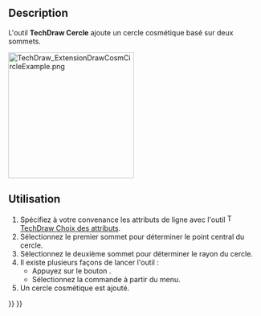 <languages/>

{{Docnav/fr
|[[TechDraw_CommandAddOffsetVertex/fr|Ajouter un sommet décalé]]
|[[TechDraw_ExtensionDrawCosmArc/fr|Arc]]
|[[TechDraw_Workbench/fr|Atelier TechDraw]]
|IconL=TechDraw_CommandAddOffsetVertex.svg
|IconR=TechDraw_ExtensionDrawCosmArc.svg
|IconC=Workbench_TechDraw.svg
}}

{{GuiCommand/fr
|Name=TechDraw ExtensionDrawCosmCircle
|Name/fr=TechDraw Cercle
|MenuLocation=TechDraw → Extensions : taraudages/filetages → Cercle
|Workbenches=[[TechDraw_Workbench/fr|TechDraw]]
|Shortcut=
|Version=0.20
|SeeAlso=[[TechDraw_ExtensionDrawCosmArc/fr|TechDraw Arc]]
}}

==Description==

L'outil '''TechDraw Cercle''' ajoute un cercle cosmétique basé sur deux sommets.

[[Image:TechDraw_ExtensionDrawCosmCircleExample.png|250px]]
{{Caption|À droite, un cercle cosmétique ajouté}}

<span id="Usage"></span>
==Utilisation==

# Spécifiez à votre convenance les attributs de ligne avec l'outil [[Image:TechDraw_ExtensionSelectLineAttributes.svg|16px]] [[TechDraw_ExtensionSelectLineAttributes/fr|TechDraw Choix des attributs]].
# Sélectionnez le premier sommet pour déterminer le point central du cercle.
# Sélectionnez le deuxième sommet pour déterminer le rayon du cercle.
# Il existe plusieurs façons de lancer l'outil :
#* Appuyez sur le bouton {{Button|[[Image:TechDraw_ExtensionDrawCosmCircle.svg|16px]] [[TechDraw_ExtensionDrawCosmCircle/fr|Cercle]]}}.
#* Sélectionnez la commande {{MenuCommand|TechDraw → Extensions : taraudages/filetages → [[Image:TechDraw_ExtensionDrawCosmCircle.svg|16px]] Cercle}} à partir du menu.
# Un cercle cosmétique est ajouté.


{{Docnav/fr
|[[TechDraw_CommandAddOffsetVertex/fr|Ajouter un sommet décalé]]
|[[TechDraw_ExtensionDrawCosmArc/fr|Arc]]
|[[TechDraw_Workbench/fr|Atelier TechDraw]]
|IconL=TechDraw_CommandAddOffsetVertex.svg
|IconR=TechDraw_ExtensionDrawCosmArc.svg
|IconC=Workbench_TechDraw.svg
}}

{{TechDraw_Tools_navi{{#translation:}}}}
{{Userdocnavi{{#translation:}}}}